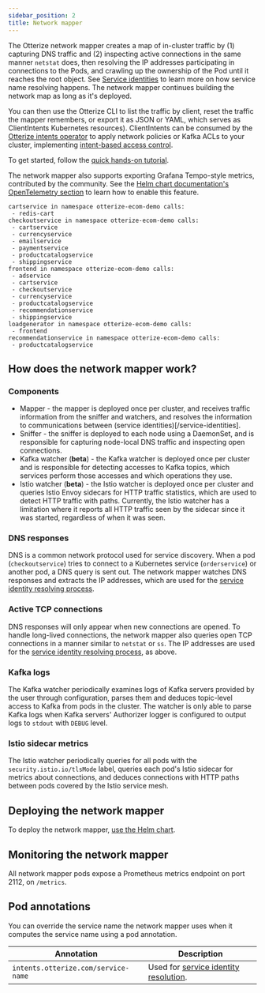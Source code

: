 ```yaml
---
sidebar_position: 2
title: Network mapper
---
```


The Otterize network mapper creates a map of in-cluster traffic by (1) capturing DNS traffic and (2) inspecting active connections in the same manner `netstat` does, then resolving the IP addresses participating in connections to the Pods, and crawling up the ownership of the Pod until it reaches the root object. See [Service identities](/reference/service-identities) to learn more on how service name resolving happens. The network mapper continues building the network map as long as it's deployed.

You can then use the Otterize CLI to list the traffic by client, reset the traffic the mapper remembers, or export it as JSON or YAML, which serves as ClientIntents Kubernetes resources). ClientIntents can be consumed by the [Otterize intents operator](/reference/intents-operator) to apply network policies
or Kafka ACLs to your cluster, implementing [intent-based access control](/overview/intent-based-access-control).

To get started, follow the [quick hands-on tutorial](/features/network-mapping-network-policies/tutorials/k8s-network-mapper).

The network mapper also supports exporting Grafana Tempo-style metrics, contributed by the community. See the [Helm chart documentation's OpenTelemetry section](/reference/network-mapper/helm-chart#opentelemetry-exporter-parameters) to learn how to enable this feature.

```shell
cartservice in namespace otterize-ecom-demo calls:
 - redis-cart
checkoutservice in namespace otterize-ecom-demo calls:
 - cartservice
 - currencyservice
 - emailservice
 - paymentservice
 - productcatalogservice
 - shippingservice
frontend in namespace otterize-ecom-demo calls:
 - adservice
 - cartservice
 - checkoutservice
 - currencyservice
 - productcatalogservice
 - recommendationservice
 - shippingservice
loadgenerator in namespace otterize-ecom-demo calls:
 - frontend
recommendationservice in namespace otterize-ecom-demo calls:
 - productcatalogservice
```

## How does the network mapper work?

### Components
- Mapper - the mapper is deployed once per cluster, and receives traffic information from the sniffer and watchers, and resolves the information to communications between (service identities)[/service-identities].
- Sniffer - the sniffer is deployed to each node using a DaemonSet, and is responsible for capturing node-local DNS traffic and inspecting open connections.
- Kafka watcher (**beta**) - the Kafka watcher is deployed once per cluster and is responsible for detecting accesses to Kafka topics, which services perform those accesses and which operations they use.
- Istio watcher (**beta**) - the Istio watcher is deployed once per cluster and queries Istio Envoy sidecars for HTTP traffic statistics, which are used to detect HTTP traffic with paths. Currently, the Istio watcher has a limitation where it reports all HTTP traffic seen by the sidecar since it was started, regardless of when it was seen.

### DNS responses
DNS is a common network protocol used for service discovery. When a pod (`checkoutservice`) tries to connect to a Kubernetes service
(`orderservice`) or another pod, a DNS query is sent out. The network mapper watches DNS responses and extracts the IP addresses, which are used for the [service identity resolving process](/reference/service-identities).

### Active TCP connections
DNS responses will only appear when new connections are opened. To handle long-lived connections, the network mapper also queries open TCP connections in a manner similar to `netstat` or `ss`. The IP addresses are used for the [service identity resolving process](/reference/service-identities), as above.

### Kafka logs
The Kafka watcher periodically examines logs of Kafka servers provided by the user through configuration, parses them and deduces topic-level access to Kafka from pods in the cluster.
The watcher is only able to parse Kafka logs when Kafka servers' Authorizer logger is configured to output logs to `stdout` with `DEBUG` level.

### Istio sidecar metrics
The Istio watcher periodically queries for all pods with the `security.istio.io/tlsMode` label, queries each pod's Istio sidecar for metrics about connections, and deduces connections with HTTP paths between pods covered by the Istio service mesh.

## Deploying the network mapper
To deploy the network mapper, [use the Helm chart](/reference/network-mapper/helm-chart).

## Monitoring the network mapper
All network mapper pods expose a Prometheus metrics endpoint on port 2112, on `/metrics`.

## Pod annotations
You can override the service name the network mapper uses when it computes the service name using a pod annotation.


| Annotation                          | Description                                     |
|-------------------------------------|-------------------------------------------------|
| `intents.otterize.com/service-name` | Used for [service identity resolution](/reference/service-identities#kubernetes-service-identity-resolution). |

